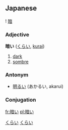 ==Japanese==
{{ja-kanjitab-top}}
! [[暗]]
{{ja-kanjitab-bottom}}
===Adjective===
'''暗い''' ([[くらい]], [[kurai]]) 

# [[dark]]
# [[sombre]]


===Antonym===
*[[明るい]] (あかるい, akarui)


===Conjugation===
{{ja-i|暗|くら|kura}}

[[Category:Japanese language|くらい]]
[[Category:い-Adjectives|くらい]]

[[fr:暗い]]
[[pl:暗い]]
